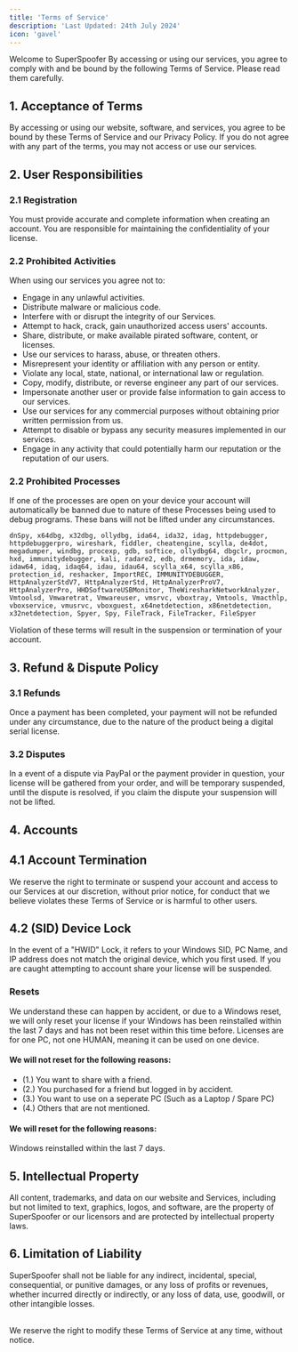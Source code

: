 ```yaml
---
title: 'Terms of Service'
description: 'Last Updated: 24th July 2024'
icon: 'gavel'
---
```


Welcome to SuperSpoofer By accessing or using our services, you agree to comply with and be bound by the following Terms of Service. Please read them carefully.

## 1. Acceptance of Terms
By accessing or using our website, software, and services, you agree to be bound by these Terms of Service and our Privacy Policy. If you do not agree with any part of the terms, you may not access or use our services.

## 2. User Responsibilities
### 2.1 Registration
You must provide accurate and complete information when creating an account. You are responsible for maintaining the confidentiality of your license.
### 2.2 Prohibited Activities
When using our services you agree not to:
- Engage in any unlawful activities.
- Distribute malware or malicious code.
- Interfere with or disrupt the integrity of our Services.
- Attempt to hack, crack, gain unauthorized access users' accounts.
- Share, distribute, or make available pirated software, content, or licenses.
- Use our services to harass, abuse, or threaten others.
- Misrepresent your identity or affiliation with any person or entity.
- Violate any local, state, national, or international law or regulation.
- Copy, modify, distribute, or reverse engineer any part of our services.
- Impersonate another user or provide false information to gain access to our services.
- Use our services for any commercial purposes without obtaining prior written permission from us.
- Attempt to disable or bypass any security measures implemented in our services.
- Engage in any activity that could potentially harm our reputation or the reputation of our users.
### 2.2 Prohibited Processes
If one of the processes are open on your device your account will automatically be banned due to nature of these Processes being used to debug programs. These bans will not be lifted under any circumstances.
```
dnSpy, x64dbg, x32dbg, ollydbg, ida64, ida32, idag, httpdebugger, httpdebuggerpro, wireshark, fiddler, cheatengine, scylla, de4dot, megadumper, windbg, procexp, gdb, softice, ollydbg64, dbgclr, procmon, hxd, immunitydebugger, kali, radare2, edb, drmemory, ida, idaw, idaw64, idaq, idaq64, idau, idau64, scylla_x64, scylla_x86, protection_id, reshacker, ImportREC, IMMUNITYDEBUGGER, HttpAnalyzerStdV7, HttpAnalyzerStd, HttpAnalyzerProV7, HttpAnalyzerPro, HHDSoftwareUSBMonitor, TheWiresharkNetworkAnalyzer, Vmtoolsd, Vmwaretrat, Vmwareuser, vmsrvc, vboxtray, Vmtools, Vmacthlp, vboxservice, vmusrvc, vboxguest, x64netdetection, x86netdetection, x32netdetection, Spyer, Spy, FileTrack, FileTracker, FileSpyer
```

<Warning>
Violation of these terms will result in the suspension or termination of your account.
</Warning>

## 3. Refund & Dispute Policy
### 3.1 Refunds
Once a payment has been completed, your payment will not be refunded under any circumstance, due to the nature of the product being a digital serial license. 
### 3.2 Disputes
In a event of a dispute via PayPal or the payment provider in question, your license will be gathered from your order, and will be temporary suspended, until the dispute is resolved, if you claim the dispute your suspension will not be lifted.

## 4. Accounts
## 4.1 Account Termination
We reserve the right to terminate or suspend your account and access to our Services at our discretion, without prior notice, for conduct that we believe violates these Terms of Service or is harmful to other users.

## 4.2 (SID) Device Lock
In the event of a "HWID" Lock, it refers to your Windows SID, PC Name, and IP address does not match the original device, which you first used. 
<Warning>
If you are caught attempting to account share your license will be suspended.
</Warning>
### Resets
We understand these can happen by accident, or due to a Windows reset, we will only reset your license if your Windows has been reinstalled within the last 7 days and has not been reset within this time before.
<Info>
Licenses are for one PC, not one HUMAN, meaning it can be used on one device.
</Info>
#### We will not reset for the following reasons:
- (1.) You want to share with a friend.
- (2.) You purchased for a friend but logged in by accident.
- (3.) You want to use on a seperate PC (Such as a Laptop / Spare PC)
- (4.) Others that are not mentioned.

#### We will reset for the following reasons:
<Check>
Windows reinstalled within the last 7 days.
</Check>

## 5. Intellectual Property

All content, trademarks, and data on our website and Services, including but not limited to text, graphics, logos, and software, are the property of SuperSpoofer or our licensors and are protected by intellectual property laws.

## 6. Limitation of Liability
SuperSpoofer shall not be liable for any indirect, incidental, special, consequential, or punitive damages, or any loss of profits or revenues, whether incurred directly or indirectly, or any loss of data, use, goodwill, or other intangible losses.

<br/>
<Info>
We reserve the right to modify these Terms of Service at any time, without notice.
</Info>